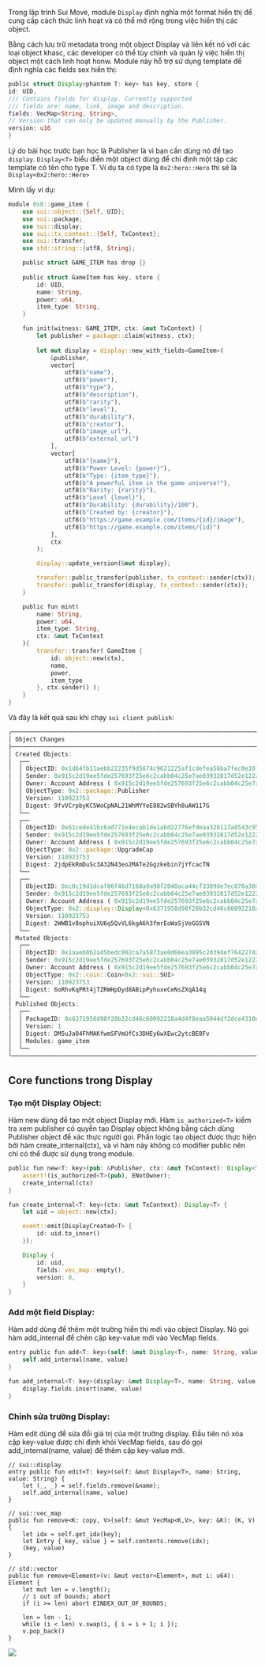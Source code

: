 Trong lập trình Sui Move, module `Display` định nghĩa một format hiển thị để cung cấp cách thức linh hoạt và có thể mở rộng trong việc hiển thị các object.

Bằng cách lưu trữ metadata trong một object Display và liên kết nó với các loại object khasc, các developer có thể tùy chỉnh và quản lý việc hiển thị object một cách linh hoạt honw. Module này hỗ trợ sử dụng template để định nghĩa các fields sex hiển thị: 

```rust
public struct Display<phantom T: key> has key, store {
id: UID,
/// Contains fields for display. Currently supported
/// fields are: name, link, image and description.
fields: VecMap<String, String>,
// Version that can only be updated manually by the Publisher.
version: u16
}
```

Lý do bài học trước bạn học là Publisher là vì bạn cần dùng nó để tạo `display`. `Display<T>` biểu diễn  một object dùng để chỉ định một tập các template có tên cho type T. Ví dụ ta có type là `0x2:hero::Hero` thì sẽ là `Display<0x2:hero::Hero>`

Mình lấy ví dụ: 

```rust
module 0x0::game_item {
    use sui::object::{Self, UID};
    use sui::package;
    use sui::display;
    use sui::tx_context::{Self, TxContext};
    use sui::transfer;
    use std::string::{utf8, String};

    public struct GAME_ITEM has drop {}
    
    public struct GameItem has key, store {
        id: UID,
        name: String,
        power: u64,
        item_type: String,
    }

    fun init(witness: GAME_ITEM, ctx: &mut TxContext) {
        let publisher = package::claim(witness, ctx);
        
        let mut display = display::new_with_fields<GameItem>(
            &publisher,
            vector[
                utf8(b"name"),
                utf8(b"power"),
                utf8(b"type"),
                utf8(b"description"),
                utf8(b"rarity"),
                utf8(b"level"),
                utf8(b"durability"),
                utf8(b"creator"),
                utf8(b"image_url"),
                utf8(b"external_url")
            ],
            vector[
                utf8(b"{name}"),
                utf8(b"Power Level: {power}"),
                utf8(b"Type: {item_type}"),
                utf8(b"A powerful item in the game universe!"),
                utf8(b"Rarity: {rarity}"),
                utf8(b"Level {level}"),
                utf8(b"Durability: {durability}/100"),
                utf8(b"Created by: {creator}"),
                utf8(b"https://game.example.com/items/{id}/image"),
                utf8(b"https://game.example.com/items/{id}")
            ],
            ctx
        );

        display::update_version(&mut display);

        transfer::public_transfer(publisher, tx_context::sender(ctx));
        transfer::public_transfer(display, tx_context::sender(ctx));
    }

    public fun mint(
        name: String,
        power: u64,
        item_type: String,
        ctx: &mut TxContext
    ){
        transfer::transfer( GameItem {
            id: object::new(ctx),
            name,
            power,
            item_type
        }, ctx.sender() );
    }
}

```


Và đây là kết quả sau khi chạy `sui client publish`: 

```rust 
╭────────────────────────────────────────────────────────────────────────────────────────────────────────────────────────────────╮
│ Object Changes                                                                                                                 │
├────────────────────────────────────────────────────────────────────────────────────────────────────────────────────────────────┤
│ Created Objects:                                                                                                               │
│  ┌──                                                                                                                           │
│  │ ObjectID: 0x1d64fb11aebb22235f9d5674c9621225af1cdefea56ba7fec0e10fef3086811b                                                │
│  │ Sender: 0x915c2d19ee5fde257693f25e6c2cabb04c25e7ae03932817d52e122258c88ddb                                                  │
│  │ Owner: Account Address ( 0x915c2d19ee5fde257693f25e6c2cabb04c25e7ae03932817d52e122258c88ddb )                               │
│  │ ObjectType: 0x2::package::Publisher                                                                                         │
│  │ Version: 110923753                                                                                                          │
│  │ Digest: 9fvVCrpbyKC5WoCpNAL21WhMYYeE882wSBYh8uAW117G                                                                        │
│  └──                                                                                                                           │
│  ┌──                                                                                                                           │
│  │ ObjectID: 0x61cede41bc6ad771e4ecab1de1abd22776efdeaa326117a8543c95204f251d2f                                                │
│  │ Sender: 0x915c2d19ee5fde257693f25e6c2cabb04c25e7ae03932817d52e122258c88ddb                                                  │
│  │ Owner: Account Address ( 0x915c2d19ee5fde257693f25e6c2cabb04c25e7ae03932817d52e122258c88ddb )                               │
│  │ ObjectType: 0x2::package::UpgradeCap                                                                                        │
│  │ Version: 110923753                                                                                                          │
│  │ Digest: 2jdpEkRmDuSc3A32N43eo2MATe2Ggzkebin7jYfcacTN                                                                        │
│  └──                                                                                                                           │
│  ┌──                                                                                                                           │
│  │ ObjectID: 0xc0c19d1dcaf06f46d7160a9a98f2040aca44cf3389de7ec070a38ddc19b95ce7                                                │
│  │ Sender: 0x915c2d19ee5fde257693f25e6c2cabb04c25e7ae03932817d52e122258c88ddb                                                  │
│  │ Owner: Account Address ( 0x915c2d19ee5fde257693f25e6c2cabb04c25e7ae03932817d52e122258c88ddb )                               │
│  │ ObjectType: 0x2::display::Display<0x6371958d98f28b32cd46c60092218a4d4f8eaa5044df2dce4310ec452b653a51::game_item::GameItem>  │
│  │ Version: 110923753                                                                                                          │
│  │ Digest: 2WWB1v8ophuiXU6q5QvVL6kgA6h3fmrEoWaSjVeGGSVN                                                                        │
│  └──                                                                                                                           │
│ Mutated Objects:                                                                                                               │
│  ┌──                                                                                                                           │
│  │ ObjectID: 0x1aaeb0b2a45bedc002ca7a5873ae0d66ea3095c2d394ef7642274a0d132b7ad2                                                │
│  │ Sender: 0x915c2d19ee5fde257693f25e6c2cabb04c25e7ae03932817d52e122258c88ddb                                                  │
│  │ Owner: Account Address ( 0x915c2d19ee5fde257693f25e6c2cabb04c25e7ae03932817d52e122258c88ddb )                               │
│  │ ObjectType: 0x2::coin::Coin<0x2::sui::SUI>                                                                                  │
│  │ Version: 110923753                                                                                                          │
│  │ Digest: 6oRhvKqPRt4jTZRWHpDyd8ABipPyhuxeCeNsZXqA14q                                                                         │
│  └──                                                                                                                           │
│ Published Objects:                                                                                                             │
│  ┌──                                                                                                                           │
│  │ PackageID: 0x6371958d98f28b32cd46c60092218a4d4f8eaa5044df2dce4310ec452b653a51                                               │
│  │ Version: 1                                                                                                                  │
│  │ Digest: DM5uJa84FhMAKfwmSFVmUfCs3DHEy6wXEwc2ytcBE8Fv                                                                        │
│  │ Modules: game_item                                                                                                          │
│  └──                                                                                                                           │
╰────────────────────────────────────────────────────────────────────────────────────────────────────────────────────────────────╯
```

## Core functions trong Display 

### Tạo một Display Object: 

Hàm new dùng để tạo một object Display mới. Hàm `is_authorized<T>` kiểm tra xem publisher có quyền tạo Display object không bằng cách dùng Publisher object để xác thực người gọi. Phần logic tạo object được thực hiện bởi hàm create_internal(ctx), và vì hàm này không có modifier public nên chỉ có thể được sử dụng trong module.

```rust 
public fun new<T: key>(pub: &Publisher, ctx: &mut TxContext): Display<T> {
    assert!(is_authorized<T>(pub), ENotOwner);
    create_internal(ctx)
}

fun create_internal<T: key>(ctx: &mut TxContext): Display<T> {
    let uid = object::new(ctx);

    event::emit(DisplayCreated<T> {
        id: uid.to_inner()
    });

    Display {
        id: uid,
        fields: vec_map::empty(),
        version: 0,
    }
}
```

### Add một field Display: 
Hàm add dùng để thêm một trường hiển thị mới vào object Display. Nó gọi hàm add_internal để chèn cặp key-value mới vào VecMap fields.

```rust
entry public fun add<T: key>(self: &mut Display<T>, name: String, value: String) {
    self.add_internal(name, value)
}

fun add_internal<T: key>(display: &mut Display<T>, name: String, value: String) {
    display.fields.insert(name, value)
}
```


### Chỉnh sửa trường Display:
 Hàm edit dùng để sửa đổi giá trị của một trường display. Đầu tiên nó xóa cặp key-value được chỉ định khỏi VecMap fields, sau đó gọi add_internal(name, value) để thêm cặp key-value mới.

```
// sui::display
entry public fun edit<T: key>(self: &mut Display<T>, name: String, value: String) {
    let (_, _) = self.fields.remove(&name);
    self.add_internal(name, value)
}

// sui::vec_map
public fun remove<K: copy, V>(self: &mut VecMap<K,V>, key: &K): (K, V) {
    let idx = self.get_idx(key);
    let Entry { key, value } = self.contents.remove(idx);
    (key, value)
}

// std::vector
public fun remove<Element>(v: &mut vector<Element>, mut i: u64): Element {
    let mut len = v.length();
    // i out of bounds; abort
    if (i >= len) abort EINDEX_OUT_OF_BOUNDS;

    len = len - 1;
    while (i < len) v.swap(i, { i = i + 1; i });
    v.pop_back()
}
```

![](../assets/coin_nft/sui_display.png)

